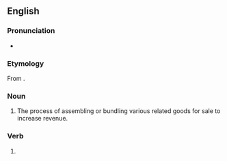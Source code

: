 ==English==

===Pronunciation===
* {{IPA|/ˈkɪtɪŋ/|lang=en}}

===Etymology===
From {{suffix|en|kit|ing}}.

===Noun===
{{en-noun|-}}

# {{lb|en|manufacturing|retail}} The process of assembling or bundling various related goods for sale to increase revenue.

===Verb===
{{head|en|present participle}}

# {{present participle of|kit|lang=en|nocat=1}}